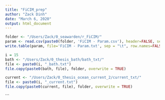 ```yaml
---
title: "FiCIM_prep"
author: "Zack Dinh"
date: "March 6, 2020"
output: html_document
---
```


```r
folder <- "/Users/Zack/0_seawarden/r_FiCIM/"
param <- read.csv(paste0(folder, 'FiCIM - Param.csv'), header=FALSE, sep=",", stringsAsFactors = FALSE)
write.table(param, file='FiCIM - Param.txt', sep = "\t", row.names=FALSE, col.names=FALSE)
```

```r
i = 15
bath <- "/Users/Zack/0_thesis_bath/bath_txt/"
file <- paste0(i, "_bath.txt")
file.copy(paste0(bath, file), folder, overwrite = TRUE)

current <- "/Users/Zack/0_thesis_ocean_current_2/current_txt/"
file <- paste0(i, "_current.txt")
file.copy(paste0(current, file), folder, overwrite = TRUE)
```
```